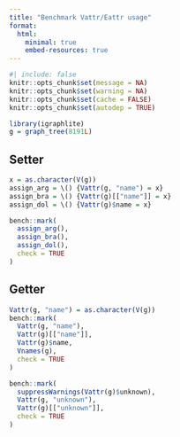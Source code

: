 ```yaml
---
title: "Benchmark Vattr/Eattr usage"
format:
  html:
    minimal: true
    embed-resources: true
---
```



```r
#| include: false
knitr::opts_chunk$set(message = NA)
knitr::opts_chunk$set(warning = NA)
knitr::opts_chunk$set(cache = FALSE)
knitr::opts_chunk$set(autodep = TRUE)
```


```r
library(igraphlite)
g = graph_tree(8191L)
```

## Setter

```r
x = as.character(V(g))
assign_arg = \() {Vattr(g, "name") = x}
assign_bra = \() {Vattr(g)[["name"]] = x}
assign_dol = \() {Vattr(g)$name = x}

bench::mark(
  assign_arg(),
  assign_bra(),
  assign_dol(),
  check = TRUE
)
```

## Getter

```r
Vattr(g, "name") = as.character(V(g))
bench::mark(
  Vattr(g, "name"),
  Vattr(g)[["name"]],
  Vattr(g)$name,
  Vnames(g),
  check = TRUE
)

bench::mark(
  suppressWarnings(Vattr(g)$unknown),
  Vattr(g, "unknown"),
  Vattr(g)[["unknown"]],
  check = TRUE
)
```
